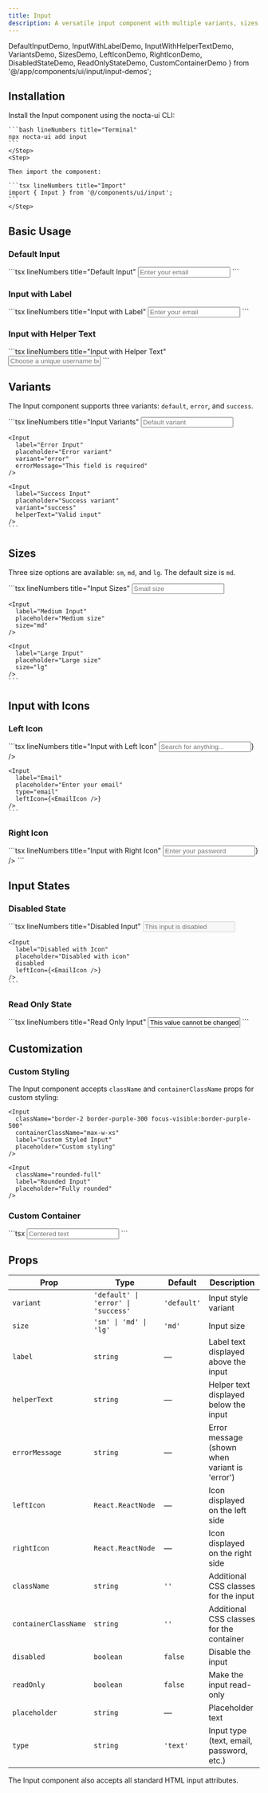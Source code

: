 ```yaml
---
title: Input
description: A versatile input component with multiple variants, sizes, icons, and dark mode support
---
```


  DefaultInputDemo,
  InputWithLabelDemo,
  InputWithHelperTextDemo,
  VariantsDemo,
  SizesDemo,
  LeftIconDemo,
  RightIconDemo,
  DisabledStateDemo,
  ReadOnlyStateDemo,
  CustomContainerDemo
} from '@/app/components/ui/input/input-demos';

## Installation
<Steps>
  <Step>
    Install the Input component using the nocta-ui CLI:

    ```bash lineNumbers title="Terminal"
    npx nocta-ui add input
    ```
    </Step>
    <Step>

    Then import the component:

    ```tsx lineNumbers title="Import"
    import { Input } from '@/components/ui/input';
    ```
    </Step>
</Steps>

## Basic Usage

### Default Input

<DocsTabs defaultValue="preview">
  <DocsTab value="preview" lineNumbers title="Preview">
    <DefaultInputDemo />
  </DocsTab>
  <DocsTab value="code" lineNumbers title="Code">
    ```tsx lineNumbers title="Default Input"
    <Input placeholder="Enter your email" />
    ```
  </DocsTab>
</DocsTabs>

### Input with Label

<DocsTabs defaultValue="preview">
  <DocsTab value="preview" lineNumbers title="Preview">
    <InputWithLabelDemo />
  </DocsTab>
  <DocsTab value="code" lineNumbers title="Code">
    ```tsx lineNumbers title="Input with Label"
    <Input 
      label="Email Address" 
      placeholder="Enter your email"
      type="email"
    />
    ```
  </DocsTab>
</DocsTabs>

### Input with Helper Text

<DocsTabs defaultValue="preview">
  <DocsTab value="preview" lineNumbers title="Preview">
    <InputWithHelperTextDemo />
  </DocsTab>
  <DocsTab value="code" lineNumbers title="Code">
    ```tsx lineNumbers title="Input with Helper Text"
    <Input 
      label="Username" 
      placeholder="Choose a unique username between 3-20 characters"
      helperText="Choose a unique username between 3-20 characters"
    />
    ```
  </DocsTab>
</DocsTabs>

## Variants

The Input component supports three variants: `default`, `error`, and `success`.

<DocsTabs defaultValue="preview">
  <DocsTab value="preview" lineNumbers title="Preview">
    <VariantsDemo />
  </DocsTab>
  <DocsTab value="code" lineNumbers title="Code">
    ```tsx lineNumbers title="Input Variants"
    <Input 
      label="Default Input"
      placeholder="Default variant"
      variant="default"
    />
    
    <Input 
      label="Error Input"
      placeholder="Error variant"
      variant="error"
      errorMessage="This field is required"
    />
    
    <Input 
      label="Success Input"
      placeholder="Success variant"
      variant="success"
      helperText="Valid input"
    />
    ```
  </DocsTab>
</DocsTabs>

## Sizes

Three size options are available: `sm`, `md`, and `lg`. The default size is `md`.

<DocsTabs defaultValue="preview">
  <DocsTab value="preview" lineNumbers title="Preview">
    <SizesDemo />
  </DocsTab>
  <DocsTab value="code" lineNumbers title="Code">
    ```tsx lineNumbers title="Input Sizes"
    <Input 
      label="Small Input"
      placeholder="Small size"
      size="sm"
    />
    
    <Input 
      label="Medium Input"
      placeholder="Medium size"
      size="md"
    />
    
    <Input 
      label="Large Input"
      placeholder="Large size"
      size="lg"
    />
    ```
  </DocsTab>
</DocsTabs>

## Input with Icons

### Left Icon

<DocsTabs defaultValue="preview">
  <DocsTab value="preview" lineNumbers title="Preview">
    <LeftIconDemo />
  </DocsTab>
  <DocsTab value="code" lineNumbers title="Code">
    ```tsx lineNumbers title="Input with Left Icon"
    <Input 
      label="Search"
      placeholder="Search for anything..."
      leftIcon={<SearchIcon />}
    />
    
    <Input 
      label="Email"
      placeholder="Enter your email"
      type="email"
      leftIcon={<EmailIcon />}
    />
    ```
  </DocsTab>
</DocsTabs>

### Right Icon

<DocsTabs defaultValue="preview">
  <DocsTab value="preview" lineNumbers title="Preview">
    <RightIconDemo />
  </DocsTab>
  <DocsTab value="code" lineNumbers title="Code">
    ```tsx lineNumbers title="Input with Right Icon"
    <Input 
      label="Password"
      placeholder="Enter your password"
      type="password"
      rightIcon={<EyeIcon />}
    />
    ```
  </DocsTab>
</DocsTabs>

## Input States

### Disabled State

<DocsTabs defaultValue="preview">
  <DocsTab value="preview" lineNumbers title="Preview">
    <DisabledStateDemo />
  </DocsTab>
  <DocsTab value="code" lineNumbers title="Code">
    ```tsx lineNumbers title="Disabled Input"
    <Input 
      label="Disabled Input"
      placeholder="This input is disabled"
      disabled
    />
    
    <Input 
      label="Disabled with Icon"
      placeholder="Disabled with icon"
      disabled
      leftIcon={<EmailIcon />}
    />
    ```
  </DocsTab>
</DocsTabs>

### Read Only State

<DocsTabs defaultValue="preview">
  <DocsTab value="preview" lineNumbers title="Preview">
    <ReadOnlyStateDemo />
  </DocsTab>
  <DocsTab value="code" lineNumbers title="Code">
    ```tsx lineNumbers title="Read Only Input"
    <Input 
      label="Read Only Input"
      value="This value cannot be changed"
      readOnly
      helperText="This field is read-only"
    />
    ```
  </DocsTab>
</DocsTabs>

## Customization

### Custom Styling

The Input component accepts `className` and `containerClassName` props for custom styling:

```tsx lineNumbers title="Custom Styling"
<Input 
  className="border-2 border-purple-300 focus-visible:border-purple-500"
  containerClassName="max-w-xs"
  label="Custom Styled Input"
  placeholder="Custom styling"
/>

<Input 
  className="rounded-full"
  label="Rounded Input"
  placeholder="Fully rounded"
/>
```

### Custom Container

<DocsTabs defaultValue="preview">
  <DocsTab value="preview" lineNumbers title="Preview">
    <CustomContainerDemo />
  </DocsTab>
  <DocsTab value="code" lineNumbers title="Code">
    ```tsx
    <Input 
      containerClassName="max-w-xs mx-auto"
      className="text-center"
      label="Centered Input"
      placeholder="Centered text"
    />
    ```
  </DocsTab>
</DocsTabs>

## Props

| Prop | Type | Default | Description |
|------|------|---------|-------------|
| `variant` | `'default' \| 'error' \| 'success'` | `'default'` | Input style variant |
| `size` | `'sm' \| 'md' \| 'lg'` | `'md'` | Input size |
| `label` | `string` | — | Label text displayed above the input |
| `helperText` | `string` | — | Helper text displayed below the input |
| `errorMessage` | `string` | — | Error message (shown when variant is 'error') |
| `leftIcon` | `React.ReactNode` | — | Icon displayed on the left side |
| `rightIcon` | `React.ReactNode` | — | Icon displayed on the right side |
| `className` | `string` | `''` | Additional CSS classes for the input |
| `containerClassName` | `string` | `''` | Additional CSS classes for the container |
| `disabled` | `boolean` | `false` | Disable the input |
| `readOnly` | `boolean` | `false` | Make the input read-only |
| `placeholder` | `string` | — | Placeholder text |
| `type` | `string` | `'text'` | Input type (text, email, password, etc.) |

The Input component also accepts all standard HTML input attributes.